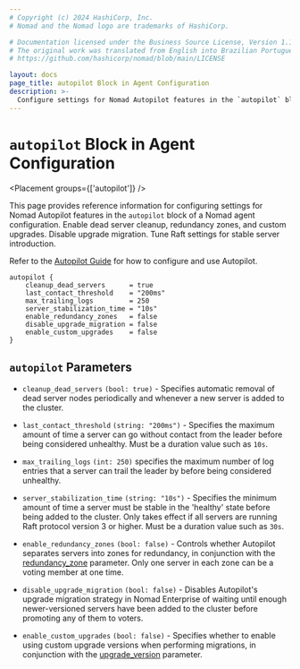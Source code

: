 ```yaml
---
# Copyright (c) 2024 HashiCorp, Inc.
# Nomad and the Nomad logo are trademarks of HashiCorp.

# Documentation licensed under the Business Source License, Version 1.1.
# The original work was translated from English into Brazilian Portuguese.
# https://github.com/hashicorp/nomad/blob/main/LICENSE

layout: docs
page_title: autopilot Block in Agent Configuration
description: >-
  Configure settings for Nomad Autopilot features in the `autopilot` block of a Nomad agent configuration. Enable dead server cleanup, redundancy zones, and custom upgrades. Disable upgrade migration. Tune Raft settings for stable server introduction.
---
```


# `autopilot` Block in Agent Configuration

<Placement groups={['autopilot']} />

This page provides reference information for configuring settings for Nomad
Autopilot features in the `autopilot` block of a Nomad agent configuration.
Enable dead server cleanup, redundancy zones, and custom upgrades. Disable
upgrade migration. Tune Raft settings for stable server introduction.

Refer to the [Autopilot Guide](/nomad/tutorials/manage-clusters/autopilot) for
how to configure and use Autopilot.

```hcl
autopilot {
    cleanup_dead_servers      = true
    last_contact_threshold    = "200ms"
    max_trailing_logs         = 250
    server_stabilization_time = "10s"
    enable_redundancy_zones   = false
    disable_upgrade_migration = false
    enable_custom_upgrades    = false
}
```

## `autopilot` Parameters

- `cleanup_dead_servers` `(bool: true)` - Specifies automatic removal of dead
  server nodes periodically and whenever a new server is added to the cluster.

- `last_contact_threshold` `(string: "200ms")` - Specifies the maximum amount of
  time a server can go without contact from the leader before being considered
  unhealthy. Must be a duration value such as `10s`.

- `max_trailing_logs` `(int: 250)` specifies the maximum number of log entries
  that a server can trail the leader by before being considered unhealthy.

- `server_stabilization_time` `(string: "10s")` - Specifies the minimum amount of
  time a server must be stable in the 'healthy' state before being added to the
  cluster. Only takes effect if all servers are running Raft protocol version 3
  or higher. Must be a duration value such as `30s`.

- `enable_redundancy_zones` `(bool: false)` - <EnterpriseAlert product="nomad" inline/> Controls whether
  Autopilot separates servers into zones for redundancy, in conjunction with the
  [redundancy_zone](/nomad/docs/configuration/server#redundancy_zone) parameter.
  Only one server in each zone can be a voting member at one time.

- `disable_upgrade_migration` `(bool: false)` - <EnterpriseAlert product="nomad" inline/> Disables Autopilot's
  upgrade migration strategy in Nomad Enterprise of waiting until enough
  newer-versioned servers have been added to the cluster before promoting any of
  them to voters.

- `enable_custom_upgrades` `(bool: false)` - <EnterpriseAlert product="nomad" inline/> Specifies whether to
  enable using custom upgrade versions when performing migrations, in conjunction with
  the [upgrade_version](/nomad/docs/configuration/server#upgrade_version)
  parameter.
